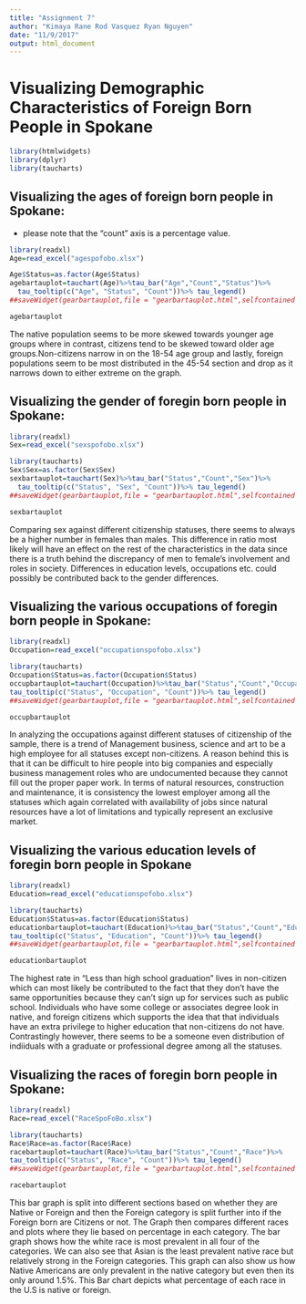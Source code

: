 ```yaml
---
title: "Assignment 7"
author: "Kimaya Rane Rod Vasquez Ryan Nguyen"
date: "11/9/2017"
output: html_document
---
```

# Visualizing Demographic Characteristics of Foreign Born People in Spokane 

```r
library(htmlwidgets)
library(dplyr)
library(taucharts)
```

## Visualizing the ages of foreign born people in Spokane:

* please note that the "count" axis is a percentage value.

```r
library(readxl)
Age=read_excel("agespofobo.xlsx")
```


```r
Age$Status=as.factor(Age$Status)
agebartauplot=tauchart(Age)%>%tau_bar("Age","Count","Status")%>%
  tau_tooltip(c("Age", "Status", "Count"))%>% tau_legend()
##saveWidget(gearbartauplot,file = "gearbartauplot.html",selfcontained = TRUE)

agebartauplot
```

The native population seems to be more skewed towards younger age groups where in contrast, citizens tend to be skewed toward older age groups.Non-citizens narrow in on the 18-54 age group and lastly, foreign populations seem to be most distributed in the 45-54 section and drop as it narrows down to either extreme on the graph.


## Visualizing the gender of foregin born people in Spokane:

```r
library(readxl)
Sex=read_excel("sexspofobo.xlsx")
```

```r
library(taucharts)
Sex$Sex=as.factor(Sex$Sex)
sexbartauplot=tauchart(Sex)%>%tau_bar("Status","Count","Sex")%>%
  tau_tooltip(c("Status", "Sex", "Count"))%>% tau_legend()
##saveWidget(gearbartauplot,file = "gearbartauplot.html",selfcontained = TRUE)

sexbartauplot
```

Comparing sex against different citizenship statuses, there seems to always be a higher number in females than males. This difference in ratio most likely will have an effect on the rest of the characteristics in the data since there is a truth behind the discrepancy of men to female’s involvement and roles in society. Differences in education levels, occupations etc. could possibly be contributed back to the gender differences. 

## Visualizing the various occupations of foregin born people in Spokane:

```r
library(readxl)
Occupation=read_excel("occupationspofobo.xlsx")
```


```r
library(taucharts)
Occupation$Status=as.factor(Occupation$Status)
occupbartauplot=tauchart(Occupation)%>%tau_bar("Status","Count","Occupation")%>%
tau_tooltip(c("Status", "Occupation", "Count"))%>% tau_legend()
##saveWidget(gearbartauplot,file = "gearbartauplot.html",selfcontained = TRUE)

occupbartauplot
```

In analyzing the occupations against different statuses of citizenship of the sample, there is a trend of Management business, science and art to be a high employee for all statuses except non-citizens. A reason behind this is that it can be difficult to hire people into big companies and especially business management roles who are undocumented because they cannot fill out the proper paper work. In terms of natural resources, construction and maintenance, it is consistency the lowest employer among all the statuses which again correlated with availability of jobs since natural resources have a lot of limitations and typically represent an exclusive market. 

## Visualizing the various education levels of foregin born people in Spokane

```r
library(readxl)
Education=read_excel("educationspofobo.xlsx")
```


```r
library(taucharts)
Education$Status=as.factor(Education$Status)
educationbartauplot=tauchart(Education)%>%tau_bar("Status","Count","Education")%>%
tau_tooltip(c("Status", "Education", "Count"))%>% tau_legend()
##saveWidget(gearbartauplot,file = "gearbartauplot.html",selfcontained = TRUE)

educationbartauplot
```

The highest rate in “Less than high school graduation” lives in non-citizen which can most likely be contributed to the fact that they don’t have the same opportunities because they can’t sign up for services such as public school. Individuals who have some college or associates degree look in native, and foreign citizens which supports the idea that that individuals have an extra privilege to higher education that non-citizens do not have. Contrastingly however, there seems to be a someone even distribution of indiiduals with a graduate or professional degree among all the statuses.

## Visualizing the races of foregin born people in Spokane:

```r
library(readxl)
Race=read_excel("RaceSpoFoBo.xlsx")
```

```r
library(taucharts)
Race$Race=as.factor(Race$Race)
racebartauplot=tauchart(Race)%>%tau_bar("Status","Count","Race")%>%
tau_tooltip(c("Status", "Race", "Count"))%>% tau_legend()
##saveWidget(gearbartauplot,file = "gearbartauplot.html",selfcontained = TRUE)

racebartauplot
```

This bar graph is split into different sections based on whether they are Native or Foreign and then the Foreign category is split further into if the Foreign born are Citizens or not. The Graph then compares different races and plots where they lie based on percentage in each category. The bar graph shows how the white race is most prevalent in all four of the categories. We can also see that Asian is the least prevalent native race but relatively strong in the Foreign categories. This graph can also show us how Native Americans are only prevalent in the native category but even then its only around 1.5%. This Bar chart depicts what percentage of each race in the U.S is native or foreign.




